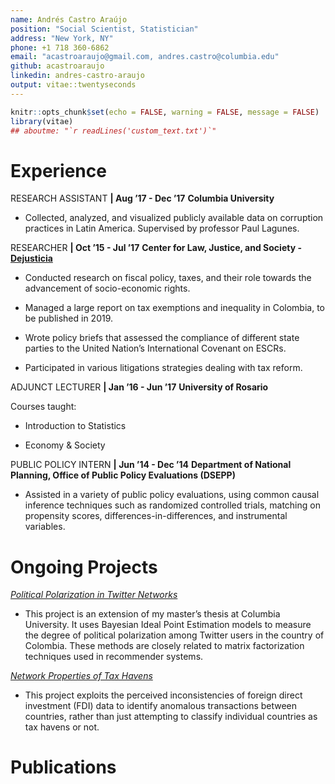 ```yaml
---
name: Andrés Castro Araújo
position: "Social Scientist, Statistician"
address: "New York, NY"
phone: +1 718 360-6862
email: "acastroaraujo@gmail.com, andres.castro@columbia.edu"
github: acastroaraujo
linkedin: andres-castro-araujo
output: vitae::twentyseconds
---
```


```r
knitr::opts_chunk$set(echo = FALSE, warning = FALSE, message = FALSE)
library(vitae)
## aboutme: "`r readLines('custom_text.txt')`"
```

# Experience

\vspace{0.25cm}
RESEARCH ASSISTANT **| Aug '17 - Dec '17** \newline
**Columbia University**

- Collected, analyzed, and visualized publicly available data on corruption practices in Latin America. Supervised by professor Paul Lagunes.

\vspace{0.25cm}
RESEARCHER **| Oct '15 - Jul '17** \newline 
**Center for Law, Justice, and Society - [Dejusticia](https://www.dejusticia.org/en/)**

- Conducted research on fiscal policy, taxes, and their role towards the advancement of socio-economic rights. 

- Managed a large report on tax exemptions and inequality in Colombia, to be published in 2019. 

- Wrote policy briefs that assessed the compliance of different state parties to the United Nation's International Covenant on ESCRs.

- Participated in various litigations strategies dealing with tax reform.

\vspace{0.25cm}
ADJUNCT LECTURER **| Jan '16 - Jun '17** \newline
**University of Rosario**

Courses taught:

- Introduction to Statistics

- Economy & Society

\vspace{0.25cm}
PUBLIC POLICY INTERN **| Jun '14 - Dec '14** \newline
**Department of National Planning, Office of Public Policy Evaluations (DSEPP)**

- Assisted in a variety of public policy evaluations, using common causal inference techniques such as randomized controlled trials, matching on propensity scores, differences-in-differences, and instrumental variables.

\vspace{0.25cm}
# Ongoing Projects

[*Political Polarization in Twitter Networks*](https://acastroaraujo.github.io/TwitterPolitics/)

- This project is an extension of my master's thesis at Columbia University. It uses Bayesian Ideal Point Estimation models to measure the degree of political polarization among Twitter users in the country of Colombia. These methods are closely related to matrix factorization techniques used in recommender systems.

[*Network Properties of Tax Havens*](https://acastroaraujo.github.io/TaxHavens/)

- This project exploits the perceived inconsistencies of foreign direct investment (FDI) data to identify anomalous transactions between countries, rather than just attempting to classify individual countries as tax havens or not. 

# Publications
\begin{hangparas}{.25in}{1}
Uprimny, R., Chaparro H., S. \& Castro A., A, (2019) "Bridging the Gap: The Evolving Doctrine on ESCR and Maximum Available Resources”. In: The Future of Economic and Social Rights, Cambridge University Press

Castro A., A. (forthcoming) "The power in numbers: Statistical visibility and Inequality in Colombia and Dominican Republic"*, Siglo XXI Editores

Castro A., A. \& Uprimny, R. (forthcoming) "Privileged: Tax exemptions and Human Rights in Colombia"*, Dejusticia and International Budget Partnership

Chaparro H., S. \& Castro, A. (2017) "Fiscal policy and Human Rights in Colombia: Towards an integrated approach"*, Revista de la Defensa Pública de la Ciudad de Buenos Aires, p. 175-194
\end{hangparas}